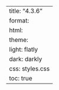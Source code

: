 ---
title: "4.3.6"
format:
    html:
        theme:
            light: flatly
            dark: darkly
        css: styles.css
        toc: true
---